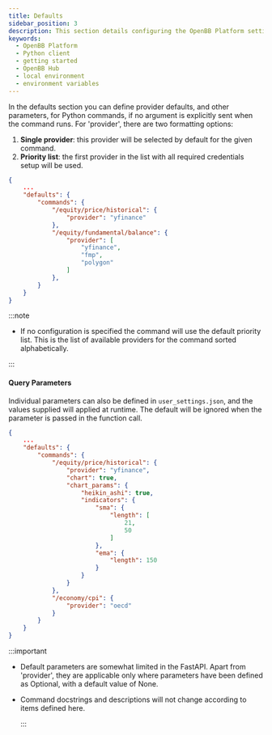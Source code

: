 ```yaml
---
title: Defaults
sidebar_position: 3
description: This section details configuring the OpenBB Platform settings and environment variables.
keywords:
  - OpenBB Platform
  - Python client
  - getting started
  - OpenBB Hub
  - local environment
  - environment variables
---
```



<HeadTitle title="Defaults | OpenBB Platform Docs" />

In the defaults section you can define provider defaults, and other parameters, for Python commands, if no argument is explicitly sent when the command runs. For 'provider', there are two formatting options:

1. **Single provider**: this provider will be selected by default for the given command.
2. **Priority list**: the first provider in the list with all required credentials setup will be used.

```json
{
    ...
    "defaults": {
        "commands": {
            "/equity/price/historical": {
                "provider": "yfinance"
            },
            "/equity/fundamental/balance": {
                "provider": [
                    "yfinance",
                    "fmp",
                    "polygon"
                ]
            },
        }
    }
}
```

:::note

- If no configuration is specified the command will use the default priority list. This is the list of available providers for the command sorted alphabetically.

:::

#### Query Parameters

Individual parameters can also be defined in `user_settings.json`, and the values supplied will applied at runtime.
The default will be ignored when the parameter is passed in the function call.

```json
{
    ...
    "defaults": {
        "commands": {
            "/equity/price/historical": {
                "provider": "yfinance",
                "chart": true,
                "chart_params": {
                    "heikin_ashi": true,
                    "indicators": {
                        "sma": {
                            "length": [
                                21,
                                50
                            ]
                        },
                        "ema": {
                            "length": 150
                        }
                    }
                }
            },
            "/economy/cpi": {
                "provider": "oecd"
            }
        }
    }
}
```

:::important

- Default parameters are somewhat limited in the FastAPI. Apart from 'provider', they are applicable only where parameters have been defined as Optional, with a default value of None.

- Command docstrings and descriptions will not change according to items defined here.

  :::
